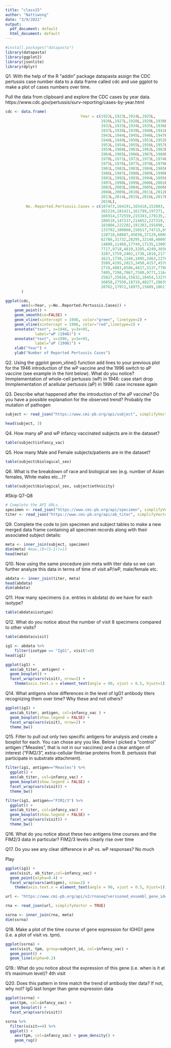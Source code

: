 ```yaml
---
title: "class15"
author: "Nattiwong"
date: "3/9/2022"
output:
  pdf_document: default
  html_document: default
---
```


```r
#install.packages("datapasta")
library(datapasta)
library(ggplot2)
library(jsonlite)
library(dplyr)

```

Q1. With the help of the R “addin” package datapasta assign the CDC pertussis case number data to a data frame called cdc and use ggplot to make a plot of cases numbers over time.

Pull the data from clipboard and explore the CDC cases by year data.
https://www.cdc.gov/pertussis/surv-reporting/cases-by-year.html
```r
cdc <- data.frame(
                                 Year = c(1922L,1923L,1924L,1925L,
                                          1926L,1927L,1928L,1929L,1930L,1931L,
                                          1932L,1933L,1934L,1935L,1936L,
                                          1937L,1938L,1939L,1940L,1941L,1942L,
                                          1943L,1944L,1945L,1946L,1947L,
                                          1948L,1949L,1950L,1951L,1952L,
                                          1953L,1954L,1955L,1956L,1957L,1958L,
                                          1959L,1960L,1961L,1962L,1963L,
                                          1964L,1965L,1966L,1967L,1968L,1969L,
                                          1970L,1971L,1972L,1973L,1974L,
                                          1975L,1976L,1977L,1978L,1979L,1980L,
                                          1981L,1982L,1983L,1984L,1985L,
                                          1986L,1987L,1988L,1989L,1990L,
                                          1991L,1992L,1993L,1994L,1995L,1996L,
                                          1997L,1998L,1999L,2000L,2001L,
                                          2002L,2003L,2004L,2005L,2006L,2007L,
                                          2008L,2009L,2010L,2011L,2012L,
                                          2013L,2014L,2015L,2016L,2017L,2018L,
                                          2019L),
         No..Reported.Pertussis.Cases = c(107473,164191,165418,152003,
                                          202210,181411,161799,197371,
                                          166914,172559,215343,179135,265269,
                                          180518,147237,214652,227319,103188,
                                          183866,222202,191383,191890,109873,
                                          133792,109860,156517,74715,69479,
                                          120718,68687,45030,37129,60886,
                                          62786,31732,28295,32148,40005,
                                          14809,11468,17749,17135,13005,6799,
                                          7717,9718,4810,3285,4249,3036,
                                          3287,1759,2402,1738,1010,2177,2063,
                                          1623,1730,1248,1895,2463,2276,
                                          3589,4195,2823,3450,4157,4570,
                                          2719,4083,6586,4617,5137,7796,6564,
                                          7405,7298,7867,7580,9771,11647,
                                          25827,25616,15632,10454,13278,
                                          16858,27550,18719,48277,28639,32971,
                                          20762,17972,18975,15609,18617)
       )
```



```r
ggplot(cdc,
       aes(x=Year, y=No..Reported.Pertussis.Cases)) +
    geom_point() +
    geom_smooth(se=FALSE) +
    geom_vline(xintercept = 1946, color="green", linetype=2) +
    geom_vline(xintercept = 1996, color="red",linetype=2) +
    annotate("text", x=1946, y=3e+05,
             label="wP (1946)") +
    annotate("text", x=1996, y=3e+05,
             label="aP (1996)") +
    xlab("Year") +
    ylab("Number of Reported Pertussis Cases")
```

Q2. Using the ggplot geom_vline() function add lines to your previous plot for the 1946 introduction of the wP vaccine and the 1996 switch to aP vaccine (see example in the hint below). What do you notice?
Immplementation of whole-cell pertussis (wP) in 1946: case start drop
Immplementation of acellular pertussis (aP) in 1996: case increase again

Q3. Describe what happened after the introduction of the aP vaccine? Do you have a possible explanation for the observed trend?
Probably the mutation of pathogen


```r
subject <- read_json("https://www.cmi-pb.org/api/subject", simplifyVector = TRUE) 
```


```r
head(subject, 3)
```
Q4. How many aP and wP infancy vaccinated subjects are in the dataset?

```r
table(subject$infancy_vac)
```

Q5. How many Male and Female subjects/patients are in the dataset?

```r
table(subject$biological_sex) 
```

Q6. What is the breakdown of race and biological sex (e.g. number of Asian females, White males etc…)?
```r
table(subject$biological_sex, subject$ethnicity) 
```


#Skip Q7-Q8

```r
# Complete the API URLs...
specimen <- read_json("https://www.cmi-pb.org/api/specimen", simplifyVector = TRUE) 
titer <- read_json("https://www.cmi-pb.org/api/ab_titer", simplifyVector = TRUE) 
```

Q9. Complete the code to join specimen and subject tables to make a new merged data frame containing all specimen records along with their associated subject details:


```r
meta <- inner_join(subject, specimen)
dim(meta) #max,(8+(5-1))=13
head(meta) 
```

Q10. Now using the same procedure join meta with titer data so we can further analyze this data in terms of time of visit aP/wP, male/female etc.

```r
abdata <- inner_join(titer, meta)
head(abdata)
dim(abdata)
```

Q11. How many specimens (i.e. entries in abdata) do we have for each isotype?
```r

table(abdata$isotype)
```
Q12. What do you notice about the number of visit 8 specimens compared to other visits?
```r
table(abdata$visit)
```

```r
ig1 <- abdata %>%
    filter(isotype == "IgG1", visit!=8)
head(ig1)
```


```r
ggplot(ig1) +
  aes(ab_titer, antigen) +
  geom_boxplot() + 
  facet_wrap(vars(visit), nrow=2) +
    theme(axis.text.x = element_text(angle = 90, vjust = 0.5, hjust=1))
```
Q14. What antigens show differences in the level of IgG1 antibody titers recognizing them over time? Why these and not others?



```r
ggplot(ig1) +
  aes(ab_titer, antigen, col=infancy_vac ) +
  geom_boxplot(show.legend = FALSE) + 
  facet_wrap(vars(visit), nrow=2) +
  theme_bw()
```

Q15. Filter to pull out only two specific antigens for analysis and create a boxplot for each. You can chose any you like. Below I picked a “control” antigen (“Measles”, that is not in our vaccines) and a clear antigen of interest (“FIM2/3”, extra-cellular fimbriae proteins from B. pertussis that participate in substrate attachment).


```r
filter(ig1, antigen=="Measles") %>%
  ggplot() +
  aes(ab_titer, col=infancy_vac) +
  geom_boxplot(show.legend = FALSE) +
  facet_wrap(vars(visit)) +
  theme_bw()
```


```r
filter(ig1, antigen=="FIM2/3") %>%
  ggplot() +
  aes(ab_titer, col=infancy_vac) +
  geom_boxplot(show.legend = FALSE) +
  facet_wrap(vars(visit)) +
  theme_bw()
```

Q16. What do you notice about these two antigens time courses and the FIM2/3 data in particular?
FIM2/3 levels clearly rise over time


Q17. Do you see any clear difference in aP vs. wP responses?
No much



Play

```r
ggplot(ig1) +
  aes(visit, ab_titer,col=infancy_vac) +
  geom_point(alpha=0.4) + 
  facet_wrap(vars(antigen), nrow=2) +
    theme(axis.text.x = element_text(angle = 90, vjust = 0.5, hjust=1))
```

```r
url <- "https://www.cmi-pb.org/api/v2/rnaseq?versioned_ensembl_gene_id=eq.ENSG00000211896.7"

rna <- read_json(url, simplifyVector = TRUE) 
```


```r
ssrna <- inner_join(rna, meta)
dim(ssrna)
```
Q18. Make a plot of the time course of gene expression for IGHG1 gene (i.e. a plot of visit vs. tpm).

```r
ggplot(ssrna) +
  aes(visit, tpm, group=subject_id, col=infancy_vac) +
  geom_point() +
  geom_line(alpha=0.2)
```

Q19.: What do you notice about the expression of this gene (i.e. when is it at it’s maximum level)?
4th visit


Q20. Does this pattern in time match the trend of antibody titer data? If not, why not?
IgG last longer than gene expression data

```r
ggplot(ssrna) +
  aes(tpm, col=infancy_vac) +
  geom_boxplot() +
  facet_wrap(vars(visit))
```

```r
ssrna %>%  
  filter(visit==4) %>% 
  ggplot() +
    aes(tpm, col=infancy_vac) + geom_density() + 
    geom_rug() 
```

